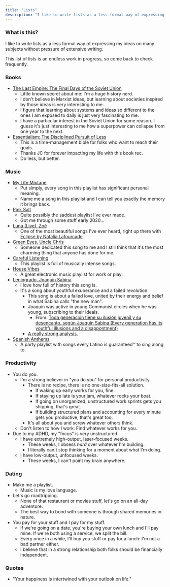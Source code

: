 ```yaml
---
title: "Lists"
description: "I like to write lists as a less formal way of expressing my ideas on many subjects."
---
```


### What is this?

I like to write lists as a less formal way of expressing my ideas on many subjects without pressure of extensive writing.

This list of lists is an endless work in progress, so come back to check frequently.

### Books

- [The Last Empire: The Final Days of the Soviet Union](https://www.amazon.com/Last-Empire-Final-Soviet-Union/dp/0465046711)
  - Little known secret about me: I'm a huge history nerd.
  - I don't believe in Marxist ideas, but learning about societies inspired by those ideas is very interesting to me.
  - I figure that learning about systems and ideas so different to the ones I am exposed to daily is just very fascinating to me.
  - I have a particular interest in the Soviet Union for some reason. I guess it's just interesting to me how a superpower can collapse from one year to the next.
- [Essentialism: The Disciplined Pursuit of Less](https://www.amazon.com/Essentialism-Disciplined-Pursuit-Greg-McKeown/dp/0804137382)
  - This is a time-management bible for folks who want to reach their goals.
  - Thanks JC for forever impacting my life with this book rec.
  - Do less, but better.

### Music

- [My Life Mixtape](https://open.spotify.com/playlist/6Pt9dnYstk7x8NcqTZJ00V?si=zMOV0dYIRmqThhKWhCJs7Q)
  - Put simply, every song in this playlist has significant personal meaning.
  - Name me a song in this playlist and I can tell you exactly the memory it brings back.
- [Pink Salt](https://open.spotify.com/playlist/5IFuhe27O3R1SMzh9BBuax?si=uIfstiDaSMacnjJVMzvmEA)
  - Quite possibly the saddest playlist I've ever made.
  - Got me through some stuff early 2020...
- [Luna (Live), Zoé](https://open.spotify.com/track/7b3k8I1fncAzbk9PHnLkbX?si=ETfqXna-QO2OCXqvsf8ciQ)
  - One of the most beautiful songs I've ever heard, right up there with [Eclipse by Natalia Lafourcade](https://open.spotify.com/track/3gEQc4TtNyDxkwhQhLQTuw?si=my2__Lr2S6e5WfbIqHp-jw).
- [Green Eyes, Uncle Chris](https://open.spotify.com/track/31WU1s85w50W8gWzkP6Qmz?si=bUEuqSasQ_6MoRhfX-lx9w)
  - Someone dedicated this song to me and I still think that it's the most charming thing that anyone has done for me.
- [Careful Listening](https://open.spotify.com/playlist/0wl0VvhexoOVYrrURGC7lo?si=nV4KcQ1FQ8ewHPhx3CyGVw)
  - This playlist is full of musically intense songs.
- [House Vibes](https://open.spotify.com/playlist/5pgEceOwH8twhsrFPsIyMg?si=yAKkLo6rRcSd9bTDtMdXKA)
  - A great electronic music playlist for work or play.
- [Leningrado, Joaquín Sabina](https://open.spotify.com/track/5nZoN9TU6MATEcWg4NWVSa?si=H3ra2Z4nQnu9wJITftOsZg)
  - I love how full of history this song is.
  - It's a song about youthful exuberance and a failed revolution.
    - This song is about a failed love, united by their energy and belief in what Sabina calls "the new man".
    - Joaquín was active in young Communist circles when he was young, subscribing to their ideals.
      - From: [Toda generación tiene su ilusión juvenil y su desencanto, según Joaquín Sabina (Every generation has its youthful illusions and a disappontment)](https://www.efe.com/efe/america/gente/toda-generacion-tiene-su-ilusion-juvenil-y-desencanto-segun-joaquin-sabina/20000014-3352699)
    - [A really strong analysis.](http://www.sabinabysaavedra.com/2017/04/leningrado.html)
- [Spanish Anthems](https://open.spotify.com/playlist/3SaXWjdeH8Xc2d8kf4z7Be?si=sDeS52bwQqugBlKE-KUUMw)
  - A party playlist with songs every Latino is guaranteed™️ to sing along to.

### Productivity

- You do you.
  - I'm a strong believer in "you do you" for personal productivity.
    - There is no recipe, there is no one-size-fits-all solution.
      - If waking up early works for you, fine.
      - If staying up late is your jam, whatever rocks your boat.
      - If going on unorganized, unstructured work sprints gets you shipping, that's great.
      - If building structured plans and accounting for every minute gets you productive, that's great too.
    - It's all about you and screw whatever others think.
  - Don't listen to how I work: Find whatever works for you.
- Due to my ADHD, my "focus" is very unstructured.
  - I have extremely high-output, laser-focused weeks.
    - These weeks, I obsess _hard_ over whatever I'm building.
    - I literally can't stop thinking for a moment about what I'm doing.
  - I have low-output, unfocused weeks.
    - These weeks, I can't point my brain anywhere.

### Dating

- Make me a playlist.
  - Music is my love language.
- Let's go roadtripping.
  - None of that restaurant or movies stuff, let's go on an all-day adventure.
  - The best way to bond with someone is through shared memories in nature.
- You pay for your stuff and I pay for my stuff.
  - If we're going on a date, you're buying your own lunch and I'll pay mine. If we're both using a service, we split the bill.
  - Every once in a while, I'll buy you stuff or pay for a lunch: I'm not a bad partner either.
  - I believe that in a strong relationship both folks should be financially independent.

### Quotes

- "Your happiness is intertwined with your outlook on life."
